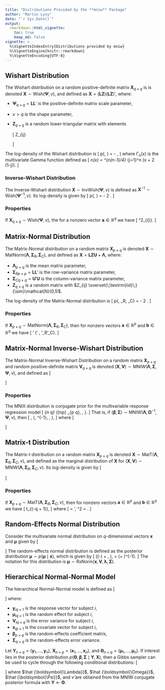 ```yaml
---
title: "Distributions Provided by the **mniw** Package"
author: "Martin Lysy"
date: "`r Sys.Date()`"
output:
  rmarkdown::html_vignette:
    toc: true
    keep_md: false
vignette: >
  %\VignetteIndexEntry{Distributions provided by mniw}
  %\VignetteEngine{knitr::rmarkdown}
  %\VignetteEncoding{UTF-8}
---
```


<!-- <script type="text/x-mathjax-config"> -->
<!-- MathJax.Hub.Config({ -->
<!--     TeX: { -->
<!-- 	Macros: { -->
<!-- 	    bm: ["{\\boldsymbol{#1}}",1], -->
<!-- 		tx: ["{\\textrm{#1}}",1], -->
<!-- 	    tfrac: ["{\\textstyle{\\frac{#1}{#2}}}",2], -->
<!-- 		rv: ["{#2_{#1},\\ldots,#2_{#3}}",3,"1"], -->
<!-- 		iid: ["{\\overset{\\;\\tx{iid}\\;}{\\sim}}"], -->
<!-- 		ind: ["{\\overset{\\:\\tx{ind}\\:}{\\sim}}"], -->
<!-- 	    XX: ["{\\bm{X}}"], -->
<!-- 	    YY: ["{\\bm{Y}}"], -->
<!-- 	    LL: ["{\\bm{L}}"], -->
<!-- 	    PPs: ["{\\bm{\\Psi}}"], -->
<!-- 	    ZZ: ["{\\bm{Z}}"], -->
<!-- 	    N: ["{\\mathcal{N}}"], -->
<!-- 	    LLa: ["{\\bm{\\Lambda}}"], -->
<!-- 	    SSi: ["{\\bm{\\Sigma}}"], -->
<!-- 	    GGa: ["{\\bm{\\Gamma}}"], -->
<!-- 	    UU: ["{\\bm{U}}"], -->
<!-- 	    VV: ["{\\bm{V}}"], -->
<!-- 		aa: ["{\\bm{a}}"], -->
<!-- 		bb: ["{\\bm{b}}"], -->
<!-- 	    xx: ["{\\bm{x}}"], -->
<!-- 		yy: ["{\\bm{y}}"], -->
<!-- 		bbe: ["{\\bm{\\beta}}"], -->
<!-- 	    mmu: ["{\\bm{\\mu}}"], -->
<!-- 		kka: ["{\\bm{\\kappa}}"], -->
<!-- 		lla: ["{\\bm{\\lambda}}"], -->
<!-- 		TTh: ["{\\bm{\\Theta}}"], -->
<!-- 	    GG: ["{\\bm{G}}"], -->
<!-- 	    OOm: ["{\\bm{\\Omega}}"], -->
<!-- 		bz: ["{\\bm{0}}"], -->
<!-- 		wish: ["{\\tx{Wish}}"], -->
<!-- 		iwish: ["{\\tx{InvWish}}"], -->
<!-- 		MN: ["{\\tx{MatNorm}}"], -->
<!-- 		MT: ["{\\tx{MatT}}"], -->
<!-- 		mniw: ["{\\tx{MNIW}}"], -->
<!-- 		re: ["{\\tx{RxNorm}}"] -->
<!-- 	} -->
<!--     } -->
<!-- }); -->
<!-- </script> -->

\newcommand{\bm}[1]{\boldsymbol{#1}}
\newcommand{\tx}[1]{\textrm{#1}}
\newcommand{\tfrac}[2]{\textstyle{\frac{#1}{#2}}}
\newcommand{\rv}[3]{#2_{#1},\ldots,#2_{#3}}
\newcommand{\iid}{\overset{\;\tx{iid}\;}{\sim}}
\newcommand{\ind}{\overset{\:\tx{ind}\:}{\sim}}
\newcommand{\XX}{{\bm{X}}}
\newcommand{\YY}{{\bm{Y}}}
\newcommand{\LL}{{\bm{L}}}
\newcommand{\PPs}{{\bm{\Psi}}}
\newcommand{\ZZ}{{\bm{Z}}}
\newcommand{\N}{\mathcal{N}}
\newcommand{\LLa}{{\bm{\Lambda}}}
\newcommand{\SSi}{{\bm{\Sigma}}}
\newcommand{\GGa}{{\bm{\Gamma}}}
\newcommand{\UU}{{\bm{U}}}
\newcommand{\VV}{{\bm{V}}}
\newcommand{\aa}{{\bm{a}}}
\newcommand{\bb}{{\bm{b}}}
\newcommand{\xx}{{\bm{x}}}
\newcommand{\yy}{{\bm{y}}}
\newcommand{\bbe}{{\bm{\beta}}}
\newcommand{\mmu}{{\bm{\mu}}}
\newcommand{\kka}{{\bm{\kappa}}}
\newcommand{\lla}{{\bm{\lambda}}}
\newcommand{\TTh}{{\bm{\Theta}}}
\newcommand{\GG}{{\bm{G}}}
\newcommand{\OOm}{{\bm{\Omega}}}
\newcommand{\bz}{{\bm{0}}}
\newcommand{\wish}{\tx{Wish}}
\newcommand{\iwish}{\tx{InvWish}}
\newcommand{\MN}{\tx{MatNorm}}
\newcommand{\MT}{\tx{MatT}}
\newcommand{\mniw}{\tx{MNIW}}
\newcommand{\re}{\tx{RxNorm}}


## Wishart Distribution

The Wishart distribution on a random positive-definite matrix $\XX_{q\times q}$ is is denoted $\XX \sim \wish(\PPs, \nu)$, and defined as $\XX = (\LL \ZZ)(\LL \ZZ)'$, where:

- $\PPs_{q\times q} = \LL\LL'$ is the positive-definite matrix scale parameter,
- $\nu > q$ is the shape parameter, 
- $\ZZ_{q\times q}$ is a random lower-triangular matrix with elements

    \[
    Z_{ij} \begin{cases} 
           \iid \N(0,1) & i < j \\ 
           \ind \chi^2_{(\nu-i+1)} & i = j \\
           = 0 & i > j.
           \end{cases}
    \]

The log-density of the Wishart distribution is
\[
\log p(\XX \mid \PPs, \nu) = -\tfrac{1}{2} \left[\mathrm{tr}(\PPs^{-1} \XX) + (q+1-\nu)\log |\XX| + \nu \log |\PPs|  + \nu q \log(2) + 2 \log \Gamma_q(\tfrac \nu 2)\right],
\]
where  $\Gamma_n(x)$ is the multivariate Gamma function defined as
\[
\Gamma_n(x) = \pi^{n(n-1)/4} \prod_{j=1}^n \Gamma\big(x + \tfrac 1 2 (1-j)\big).
\]

### Inverse-Wishart Distribution

The Inverse-Wishart distribution $\XX \sim \iwish(\PPs, \nu)$ is defined as $\XX^{-1} \sim \wish(\PPs^{-1}, \nu)$.  Its log-density is given by
\[
\log p(\XX \mid \PPs, \nu) = -\tfrac 1 2 \left[\mathrm{tr}(\PPs \XX^{-1}) + (\nu+q+1) \log |\XX| - \nu \log |\PPs| + \nu q \log(2) + 2 \log \Gamma_q(\tfrac \nu 2)\right].
\]

### Properties

If $\XX_{q\times q} \sim \wish(\PPs,\nu)$, the for a nonzero vector $\aa \in \mathbb R^q$ we have
\[
\frac{\aa'\XX\aa}{\aa'\PPs\aa} \sim \chi^2_{(\nu)}.
\]

## Matrix-Normal Distribution

The Matrix-Normal distribution on a random matrix $\XX_{p \times q}$ is denoted $\XX \sim \MN(\LLa, \SSi_R, \SSi_C)$, and defined as $\XX = \LL\ZZ \UU + \LLa$, where:

- $\LLa_{p \times q}$ is the mean matrix parameter,
- ${\SSi_R}_{p \times p} = \LL\LL'$ is the row-variance matrix parameter,
- ${\SSi_C}_{q \times q} = \UU'\UU$ is the column-variance matrix parameter,
- $\ZZ_{q\times q}$ is a random matrix with $Z_{ij} \iid \N(0,1)$.

The log-density of the Matrix-Normal distribution is
\[
\log p(\XX \mid \LLa, \SSi_R, \SSi_C) = -\tfrac 1 2 \left[\mathrm{tr}\big(\SSi_C^{-1}(\XX-\LLa)'\SSi_R^{-1}(\XX-\LLa)\big) + \nu q \log(2\pi) + \nu \log |\SSi_C| + q \log |\SSi_R|\right].
\]

### Properties

If $\XX_{p \times q} \sim \MN(\LLa, \SSi_R, \SSi_C)$, then for nonzero vectors $\aa \in \mathbb R^p$ and $\bb \in \mathbb R^q$ we have
\[
\aa' \XX \bb \sim \N(\aa' \LLa \bb, \aa'\SSi_R\aa \cdot \bb'\SSi_C\bb).
\]

## Matrix-Normal Inverse-Wishart Distribution

The Matrix-Normal Inverse-Wishart Distribution on a random matrix $\XX_{p \times q}$ and random positive-definite matrix $\VV_{q\times q}$ is denoted $(\XX,\VV) \sim \mniw(\LLa, \SSi, \PPs, \nu)$, and defined as
\[
\begin{aligned}
\XX \mid \VV & \sim \MN(\LLa, \SSi, \VV) \\
\VV & \sim \iwish(\PPs, \nu).
\end{aligned}
\]

### Properties

The MNIX distribution is conjugate prior for the multivariable response regression model
\[
\YY_{n \times q} \sim \MN(\XX_{n\times p} \bbe_{p \times q}, \VV, \SSi).
\]
That is, if $(\bbe, \SSi) \sim \mniw(\LLa, \OOm^{-1}, \PPs, \nu)$, then
\[
\bbe, \SSi \mid \YY \sim \mniw(\hat \LLa, \hat \OOm^{-1}, \hat \PPs, \hat \nu),
\]
where
\[
\begin{aligned}
\hat \OOm & = \XX'\VV^{-1}\XX + \OOm 
&
\hat \PPs & = \PPs + \YY'\VV^{-1}\YY + \LLa'\OOm\LLa - \hat \LLa'\hat \OOm \hat \LLa
\\
\hat \LLa & = \hat \OOm^{-1}(\XX'\VV^{-1}\YY + \OOm\LLa)
&
\hat \nu & = \nu + n.
\end{aligned}
\]

## Matrix-t Distribution

The Matrix-$t$ distribution on a random matrix $\XX_{p \times q}$ is denoted $\XX \sim \MT(\LLa, \SSi_R, \SSi_C, \nu)$, and defined as the marginal distribution of $\XX$ for $(\XX, \VV) \sim \mniw(\LLa, \SSi_R, \SSi_C, \nu)$.  Its log-density is given by
\[
\begin{aligned}
\log p(\XX \mid \LLa, \SSi_R, \SSi_C, \nu) 
& = -\tfrac 1 2 \Big[(\nu+p+q-1)\log | I + \SSi_R^{-1}(\XX-\LLa)\SSi_C^{-1}(\XX-\LLa)'| \\
& \phantom{= -\tfrac 1 2 \Big[} + q \log |\SSi_R| + p \log |\SSi_C| \\
& \phantom{= -\tfrac 1 2 \Big[} + pq \log(\pi) - \log \Gamma_q(\tfrac{\nu+p+q-1}{2}) + \log \Gamma_q(\tfrac{\nu+q-1}{2})\Big].
\end{aligned}
\]

### Properties

If $\XX_{p\times q} \sim \MT(\LLa, \SSi_R, \SSi_C, \nu)$, then for nonzero vectors $\aa \in \mathbb R^p$ and $\bb \in \mathbb R^q$ we have
\[
\frac{\aa'\XX\bb - \mu}{\sigma} \sim t_{(\nu -q + 1)},
\]
where 
\[
\mu = \aa'\LLa\bb, \qquad \sigma^2 = \frac{\aa'\SSi_R\aa \cdot \bb'\SSi_C\bb}{\nu - q + 1}.
\]

## Random-Effects Normal Distribution

Consider the multivariate normal distribution on $q$-dimensional vectors $\xx$ and $\mmu$ given by
\[
\begin{aligned}
\xx \mid \mmu & \sim \N(\mmu, \VV) \\
\mmu & \sim \N(\lla, \SSi).
\end{aligned}
\]
The random-effects normal distribution is defined as the posterior distribution $\mmu \sim p(\mmu \mid \xx)$, which is given by
\[
\mmu \mid \xx \sim \N\big(\GG(\xx-\lla) + \lla, \GG\VV\big), \qquad \GG = \SSi(\VV + \SSi)^{-1}.
\]
The notation for this distribution is $\mmu \sim \re(\xx, \VV, \lla, \SSi)$.

## Hierarchical Normal-Normal Model

The hierarchical Normal-Normal model is defined as
\[
\begin{aligned}
\yy_i \mid \mmu_i, \bbe, \SSi & \ind \N(\mmu_i, \VV_i) \\
\mmu_i \mid \bbe, \SSi & \iid \N(\xx_i'\bbe, \SSi) \\
(\bbe, \SSi) & \sim \mniw(\LLa, \Omega^{-1}, \PPs, \nu),
\end{aligned}
\]
where:

- ${\yy_i}_{q\times 1}$ is the response vector for subject $i$,
- ${\mmu_i}_{q\times 1}$ is the random effect for subject $i$,
- ${\VV_i}_{q\times q}$ is the error variance for subject $i$,
- ${\xx_i}_{p\times 1}$ is the covariate vector for subject $i$,
- $\bbe_{p \times q}$ is the random-effects coefficient matrix,
- $\SSi_{q \times q}$ is the random-effects error variance.

Let $\YY_{n\times q} = (\rv 1 \yy n)$, $\XX_{n\times p} = (\rv 1 \xx n)$, and $\TTh_{n \times q} = (\rv 1 \mmu n)$.  If interest lies in the posterior distribution $p(\TTh, \bbe, \SSi \mid \YY, \XX)$, then a Gibbs sampler can be used to cycle through the following conditional distributions:
\[
\begin{aligned}
\mmu_i \mid \bbe, \SSi, \YY, \XX & \ind \re(\yy_i, \VV_i, \xx_i'\bbe, \SSi) \\
\bbe, \SSi \mid \TTh, \YY, \XX & \sim \mniw(\hat \LLa, \hat \OOm^{-1}, \hat \PPs, \hat \nu),
\end{aligned}
\]
where $\hat \LLa$, $\hat \OOm$, $\hat \PPs$, and $\hat \nu$ are obtained from the MNIW conjugate posterior formula with $\YY \gets \TTh$.
